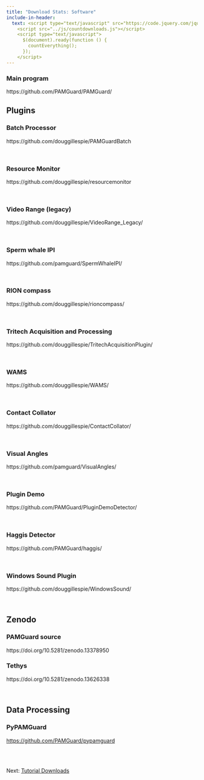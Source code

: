 ```yaml
---
title: "Download Stats: Software"
include-in-header: 
  text: <script type="text/javascript" src="https://code.jquery.com/jquery-1.7.1.min.js"></script>
    <script src="../js/countdownloads.js"></script>
    <script type="text/javascript">
      $(document).ready(function () {
        countEverything();
      });
    </script>
---
```


```{=html}
<style>
table, th, td { 
/*  width: 100%;*/
  border: 1px solid; 
  padding-left: 10px;
  padding-right: 10px;
}
</style>
```

<h3>Main program</h3>

::: pgdownload
https://github.com/PAMGuard/PAMGuard/
:::

<h2>Plugins</h2>

<h3>Batch Processor</h3>

::: pgdownload
https://github.com/douggillespie/PAMGuardBatch
:::

<br>

<h3>Resource Monitor</h3>

::: pgdownload
https://github.com/douggillespie/resourcemonitor
:::

<br>

<h3>Video Range (legacy)</h3>

::: pgdownload
https://github.com/douggillespie/VideoRange_Legacy/
:::

<br>

<h3>Sperm whale IPI</h3>

::: pgdownload
https://github.com/pamguard/SpermWhaleIPI/
:::

<br>

<h3>RION compass</h3>

::: pgdownload
https://github.com/douggillespie/rioncompass/
:::

<br>

<h3>Tritech Acquisition and Processing</h3>

::: pgdownload
https://github.com/douggillespie/TritechAcquisitionPlugin/
:::

<br>

<h3>WAMS</h3>

::: pgdownload
https://github.com/douggillespie/WAMS/
:::

<br>

<h3>Contact Collator</h3>

::: pgdownload
https://github.com/douggillespie/ContactCollator/
:::

<br>

<h3>Visual Angles</h3>

::: pgdownload
https://github.com/pamguard/VisualAngles/
:::

<br>

<h3>Plugin Demo</h3>

::: pgdownload
https://github.com/PAMGuard/PluginDemoDetector/
:::

<br>

<h3>Haggis Detector</h3>

::: pgdownload
https://github.com/PAMGuard/haggis/
:::

<br>

<h3>Windows Sound Plugin</h3>

::: pgdownload
https://github.com/douggillespie/WindowsSound/
:::

<br>

<h2>Zenodo</h2>

<h3>PAMGuard source</h3>

::: pgdownload
https://doi.org/10.5281/zenodo.13378950
:::

<h3>Tethys</h3>

::: pgdownload
https://doi.org/10.5281/zenodo.13626338
:::

<br>

<h2>Data Processing</h2>

<h3>PyPAMGuard</h3>

::: pgdownload
<https://github.com/PAMGuard/pypamguard>
:::

<br>

<br> Next: [Tutorial Downloads](tutorialstats.qmd)
